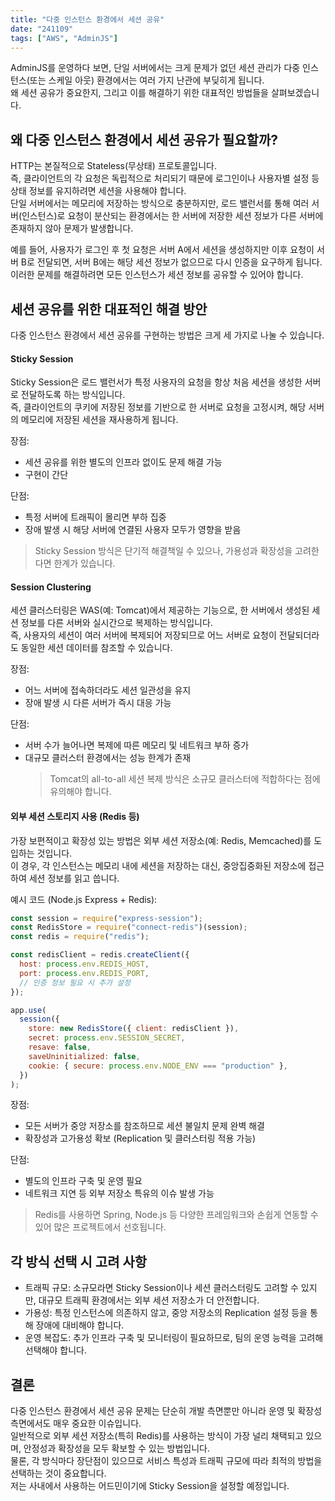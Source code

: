 ```yaml
---
title: "다중 인스턴스 환경에서 세션 공유"
date: "241109"
tags: ["AWS", "AdminJS"]
---
```


AdminJS를 운영하다 보면, 단일 서버에서는 크게 문제가 없던 세션 관리가 다중 인스턴스(또는 스케일 아웃) 환경에서는 여러 가지 난관에 부딪히게 됩니다.  
왜 세션 공유가 중요한지, 그리고 이를 해결하기 위한 대표적인 방법들을 살펴보겠습니다.

## 왜 다중 인스턴스 환경에서 세션 공유가 필요할까?

HTTP는 본질적으로 Stateless(무상태) 프로토콜입니다.  
즉, 클라이언트의 각 요청은 독립적으로 처리되기 때문에 로그인이나 사용자별 설정 등 상태 정보를 유지하려면 세션을 사용해야 합니다.  
단일 서버에서는 메모리에 저장하는 방식으로 충분하지만, 로드 밸런서를 통해 여러 서버(인스턴스)로 요청이 분산되는 환경에서는 한 서버에 저장한 세션 정보가 다른 서버에 존재하지 않아 문제가 발생합니다.

예를 들어, 사용자가 로그인 후 첫 요청은 서버 A에서 세션을 생성하지만 이후 요청이 서버 B로 전달되면, 서버 B에는 해당 세션 정보가 없으므로 다시 인증을 요구하게 됩니다.  
이러한 문제를 해결하려면 모든 인스턴스가 세션 정보를 공유할 수 있어야 합니다.

## 세션 공유를 위한 대표적인 해결 방안

다중 인스턴스 환경에서 세션 공유를 구현하는 방법은 크게 세 가지로 나눌 수 있습니다.

#### Sticky Session

Sticky Session은 로드 밸런서가 특정 사용자의 요청을 항상 처음 세션을 생성한 서버로 전달하도록 하는 방식입니다.  
즉, 클라이언트의 쿠키에 저장된 정보를 기반으로 한 서버로 요청을 고정시켜, 해당 서버의 메모리에 저장된 세션을 재사용하게 됩니다.

장점:

- 세션 공유를 위한 별도의 인프라 없이도 문제 해결 가능
- 구현이 간단

단점:

- 특정 서버에 트래픽이 몰리면 부하 집중
- 장애 발생 시 해당 서버에 연결된 사용자 모두가 영향을 받음

> Sticky Session 방식은 단기적 해결책일 수 있으나, 가용성과 확장성을 고려한다면 한계가 있습니다.

#### Session Clustering

세션 클러스터링은 WAS(예: Tomcat)에서 제공하는 기능으로, 한 서버에서 생성된 세션 정보를 다른 서버와 실시간으로 복제하는 방식입니다.  
즉, 사용자의 세션이 여러 서버에 복제되어 저장되므로 어느 서버로 요청이 전달되더라도 동일한 세션 데이터를 참조할 수 있습니다.

장점:

- 어느 서버에 접속하더라도 세션 일관성을 유지
- 장애 발생 시 다른 서버가 즉시 대응 가능

단점:

- 서버 수가 늘어나면 복제에 따른 메모리 및 네트워크 부하 증가
- 대규모 클러스터 환경에서는 성능 한계가 존재
  > Tomcat의 all-to-all 세션 복제 방식은 소규모 클러스터에 적합하다는 점에 유의해야 합니다.

#### 외부 세션 스토리지 사용 (Redis 등)

가장 보편적이고 확장성 있는 방법은 외부 세션 저장소(예: Redis, Memcached)를 도입하는 것입니다.  
이 경우, 각 인스턴스는 메모리 내에 세션을 저장하는 대신, 중앙집중화된 저장소에 접근하여 세션 정보를 읽고 씁니다.

예시 코드 (Node.js Express + Redis):

```javascript
const session = require("express-session");
const RedisStore = require("connect-redis")(session);
const redis = require("redis");

const redisClient = redis.createClient({
  host: process.env.REDIS_HOST,
  port: process.env.REDIS_PORT,
  // 인증 정보 필요 시 추가 설정
});

app.use(
  session({
    store: new RedisStore({ client: redisClient }),
    secret: process.env.SESSION_SECRET,
    resave: false,
    saveUninitialized: false,
    cookie: { secure: process.env.NODE_ENV === "production" },
  })
);
```

장점:

- 모든 서버가 중앙 저장소를 참조하므로 세션 불일치 문제 완벽 해결
- 확장성과 고가용성 확보 (Replication 및 클러스터링 적용 가능)

단점:

- 별도의 인프라 구축 및 운영 필요
- 네트워크 지연 등 외부 저장소 특유의 이슈 발생 가능

> Redis를 사용하면 Spring, Node.js 등 다양한 프레임워크와 손쉽게 연동할 수 있어 많은 프로젝트에서 선호됩니다.

## 각 방식 선택 시 고려 사항

- 트래픽 규모: 소규모라면 Sticky Session이나 세션 클러스터링도 고려할 수 있지만, 대규모 트래픽 환경에서는 외부 세션 저장소가 더 안전합니다.
- 가용성: 특정 인스턴스에 의존하지 않고, 중앙 저장소의 Replication 설정 등을 통해 장애에 대비해야 합니다.
- 운영 복잡도: 추가 인프라 구축 및 모니터링이 필요하므로, 팀의 운영 능력을 고려해 선택해야 합니다.

## 결론

다중 인스턴스 환경에서 세션 공유 문제는 단순히 개발 측면뿐만 아니라 운영 및 확장성 측면에서도 매우 중요한 이슈입니다.  
일반적으로 외부 세션 저장소(특히 Redis)를 사용하는 방식이 가장 널리 채택되고 있으며, 안정성과 확장성을 모두 확보할 수 있는 방법입니다.  
물론, 각 방식마다 장단점이 있으므로 서비스 특성과 트래픽 규모에 따라 최적의 방법을 선택하는 것이 중요합니다.  
저는 사내에서 사용하는 어드민이기에 Sticky Session을 설정할 예정입니다.
